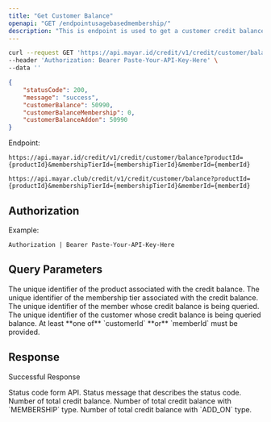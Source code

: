 ```yaml
---
title: "Get Customer Balance"
openapi: "GET /endpointusagebasedmembership/"
description: "This is endpoint is used to get a customer credit balance."
---
```


<RequestExample>

```bash Request Example
curl --request GET 'https://api.mayar.id/credit/v1/credit/customer/balance?productId=810328a4-6eeb-4680-8f05-8d578da46c40&membershipTierId=261acae0-d6ae-4d8c-adf5-6fb8c2361514&memberId=PQVS4KGY' \
--header 'Authorization: Bearer Paste-Your-API-Key-Here' \
--data ''
```

</RequestExample>

<ResponseExample>

```json Response Example 200
{
    "statusCode": 200,
    "message": "success",
    "customerBalance": 50990,
    "customerBalanceMembership": 0,
    "customerBalanceAddon": 50990
}
```

</ResponseExample>

Endpoint:

<CodeGroup>

```Production Production
https://api.mayar.id/credit/v1/credit/customer/balance?productId={productId}&membershipTierId={membershipTierId}&memberId={memberId}
```


```Sandbox Sandbox
https://api.mayar.club/credit/v1/credit/customer/balance?productId={productId}&membershipTierId={membershipTierId}&memberId={memberId}
```

</CodeGroup>

## Authorization

<ResponseField name="Authorization" type="string" required>
  Example:

  `Authorization | Bearer Paste-Your-API-Key-Here`
</ResponseField>

## Query Parameters

<ParamField query="productId" path="productId" type="string" required>
  The unique identifier of the product associated with the credit balance.
</ParamField>

<ParamField query="membershipTierId" path="membershipTierId" type="string" required>
  The unique identifier of the membership tier associated with the credit balance.
</ParamField>

<ParamField query="memberId" path="memberId" type="string">
  The unique identifier of the member whose credit balance is being queried.
</ParamField>

<ParamField query="customerId" path="customerId" type="string">
  The unique identifier of the customer whose credit balance is being queried balance.
</ParamField>

<Note>
  At least **one of** `customerId` **or** `memberId` must be provided.
</Note>

## Response

Successful Response

<ResponseField name="statusCode" type="integer" required>
  Status code form API.
</ResponseField>

<ResponseField name="messages" type="string" required>
  Status message that describes the status code.
</ResponseField>

<ResponseField name="customerBalance" type="float" required>
  Number of total credit balance.
</ResponseField>

<ResponseField name="customerBalanceMembership" type="float" required>
  Number of total credit balance with `MEMBERSHIP` type.
</ResponseField>

<ResponseField name="customerBalanceAddon" type="float" required>
  Number of total credit balance with `ADD_ON` type.
</ResponseField>